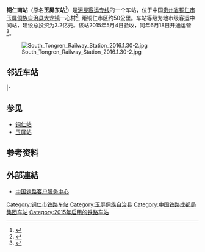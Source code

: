 {{expand|time=2015-03-06T15:44:07+00:00}}
{{Infobox China railway station
|车站名称 = 铜仁南站
|图片 = South Tongren Railway Station 2016.1.30-1.jpg
|图片介绍 = 
|其他名称 = 玉屏东站
|车站拼音 = Tongrennan Zhan
|英文名称 = Tongrennan Railway Station
|车站代码 = 65688<ref>{{cite web|url=http://hyfw.12306.cn/hyinfo/action/FwcszsAction_index?type=1|title=营业站服务信息查询|publisher=[[中国铁路客户服务中心|中国铁路客户服务中心]]|accessdate=2017-01-01|archive-date=2016-11-06|archive-url=https://web.archive.org/web/20161106075157/http://hyfw.12306.cn/hyinfo/action/FwcszsAction_index?type=1|dead-url=no}}</ref>
|电报码 = TNW
|拼音码 = TRN
|始建时间 = 
|开通运营 = 2015年6月18日
|车站位置 = [[贵州省|贵州省]][[铜仁市|铜仁市]][[玉屏侗族自治县|玉屏侗族自治县]][[大龙镇|大龙镇]]一心村
|坐标 = {{coord|27|16|55.41|N|108|58|14.30|E|display=inline,title}}
|归属 = [[成都铁路局|成都铁路局]][[凯里车务段|凯里车务段]]<ref>{{cite news|author=彭亮; 唐曹操|url=http://www.peoplerail.com/rail/show-135-297857-1.html|title=一次转自12306的爱心大接力|publisher=[[人民铁道|人民铁道]]|date=2016-11-09|accessdate=2016-12-17|archive-date=2016-12-20|archive-url=https://web.archive.org/web/20161220165300/http://www.peoplerail.com/rail/show-135-297857-1.html|dead-url=no}}</ref>
|线路 = [[沪昆客运专线|沪昆客运专线]]
|车站等级 = 未定等
|月台数目 = 
|站台面 =  
|股道数目 = 
}}
'''铜仁南站'''（原名'''玉屏东站'''<ref>{{cite news|url=http://www.gywb.cn/content/2015-06/16/content_3270679.htm|title=玉屏东站为何改名“铜仁南站”？|publisher=贵州都市报|date=2015-06-16|accessdate=2015-06-18|archive-date=2015-06-18|archive-url=https://web.archive.org/web/20150618123756/http://www.gywb.cn/content/2015-06/16/content_3270679.htm|dead-url=no}}</ref>）是[[沪昆客运专线|沪昆客运专线]]的一个车站，位于中国[[贵州省|贵州省]][[铜仁市|铜仁市]][[玉屏侗族自治县|玉屏侗族自治县]][[大龙镇|大龙镇]]一心村<ref>{{cite news|title=沪昆高铁铜仁南站广场开建|url=http://www.trs.gov.cn/news/201495/n28730.html|newspaper=铜仁日报|deadurl=yes|archiveurl=https://web.archive.org/web/20160304065938/http://www.trs.gov.cn/news/201495/n28730.html|archivedate=2016-03-04|accessdate=2015-03-06}}</ref>, 距铜仁市区约50公里。车站等级为地市级客运中间站，建设总投资为3.2亿元。该站2015年5月4日验收，同年6月18日开通运营<ref>{{cite news|url=http://news.xinhuanet.com/local/2015-06/18/c_1115659246.htm|title=沪昆高铁迈上云贵高原 贵州全面融入高铁网|publisher=[[新华网|新华网]]|date=2015-06-18|accessdate=2015-06-18|archive-date=2015-10-14|archive-url=https://web.archive.org/web/20151014161039/http://news.xinhuanet.com/local/2015-06/18/c_1115659246.htm|dead-url=no}}</ref>。

[[File:South_Tongren_Railway_Station_2016.1.30-2.jpg|thumb]]

==邻近车站==
{{start rail box|[[中国铁路|中国铁路]]}}
{{s-inop|[[新晃西站|新晃西站]]|[[上海虹橋站|上海虹桥]]方向}}
{{s-line|[[沪昆高速铁路|沪昆高速铁路]]<br />← 19km 铜仁南站 48km →}}
{{s-inop|[[三穗站|三穗站]]|[[昆明南站|昆明南]]方向}}
|-
{{s-inop|[[朱砂古镇站|朱砂古镇站]]|{{站|铜仁}}方向}}
{{s-line|[[吉玉铁路|吉玉铁路]]}}
{{terminus}}
{{s-end}}

==参见==
*[[铜仁站|铜仁站]]
*[[玉屏站|玉屏站]]

==参考资料==
{{reflist}}

==外部連結==
* [http://www.12306.cn/mormhweb/ 中国铁路客户服务中心]{{Wayback|url=http://www.12306.cn/mormhweb/ |date=20180205163941 }}
{{沪昆客运专线}}{{吉玉铁路}}
[[Category:铜仁市铁路车站|Category:铜仁市铁路车站]]
[[Category:玉屏侗族自治县|Category:玉屏侗族自治县]]
[[Category:中国铁路成都局集团车站|Category:中国铁路成都局集团车站]]
[[Category:2015年启用的铁路车站|Category:2015年启用的铁路车站]]